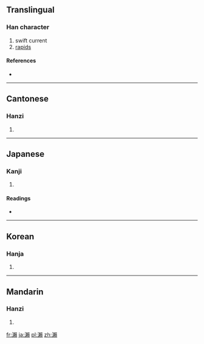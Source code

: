 {{also|濑|瀬}}
==Translingual==

===Han character===
{{Han char|rn=85|rad=水|as=16|sn=19|four=3118<sub>6</sub>|canj=水木中金 (EDLC)}}

# swift current
# [[rapids]]

====References====
* {{Han ref|kx=0660.200|dkj=18672|dj=1070.130|hdz=31782.050|uh=7028|ud=28712|bh=C375|bd=50037}}

----

==Cantonese==

===Hanzi===
{{yue-hanzi|jyut=|y=laai6|sim=濑}}

# {{defn|Cantonese|sort=水16}}

----

==Japanese==

===Kanji===
{{ja-kanji|grade=|rs=水16}}

# {{defn|Japanese|sort=水16}}

====Readings====
* {{ja-readings|on=[[らい]] (rai)|kun=[[せ]] (se)}}

----

==Korean==

===Hanja===
{{ko-hanja|hangeul=뢰>뇌|eumhun=|rv=roe>noe|mr=roe>noe|y=loy>noy}}

# {{defn|Korean|sort=水16}}

----

==Mandarin==

===Hanzi===
{{cmn-hanzi|sim=濑|pin=[[lài]] ([[lai4]]), [[mǐ]] ([[mi3]])|wg=lai<sup>4</sup>, mi<sup>3</sup>}}

# {{defn|Mandarin|sort=水16}}

[[fr:瀨]]
[[ja:瀨]]
[[pl:瀨]]
[[zh:瀨]]